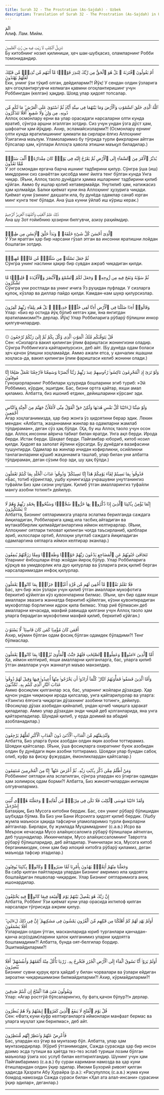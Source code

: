 ```yaml
---
title: Surah 32 - The Prostration (As-Sajdah) - Uzbek
description: Translation of Surah 32 - The Prostration (As-Sajdah) in Uzbek
---
```





<Aside type="quran" title="1">
الٓمٓ
</Aside>

<Aside type="reference" title="1">
Алиф. Лам. Мийм.
</Aside>

---

<Aside type="quran" title="2">
تَنزِيلُ ٱلْكِتَٰبِ لَا رَيْبَ فِيهِ مِن رَّبِّ ٱلْعَٰلَمِينَ
</Aside>

<Aside type="reference" title="2">
Бу китобнинг нозил қилиниши, ҳеч шак-шубҳасиз, оламларнинг Робби томонидандир.
</Aside>

---

<Aside type="quran" title="3">
أَمْ يَقُولُونَ ٱفْتَرَىٰهُ ۚ بَلْ هُوَ ٱلْحَقُّ مِن رَّبِّكَ لِتُنذِرَ قَوْمًۭا مَّآ أَتَىٰهُم مِّن نَّذِيرٍۢ مِّن قَبْلِكَ لَعَلَّهُمْ يَهْتَدُونَ
</Aside>

<Aside type="reference" title="3">
Ёки, унинг ўзи тўқиб олган, дейдиларми?! Йўқ! У сендан олдин ўзларига ҳеч огоҳлантиргувчи келмаган қавмни огоҳлантиришинг учун Роббингдан (келган) ҳақдир. Шояд улар ҳидоят топсалар.
</Aside>

---

<Aside type="quran" title="4">
ٱللَّهُ ٱلَّذِى خَلَقَ ٱلسَّمَٰوَٰتِ وَٱلْأَرْضَ وَمَا بَيْنَهُمَا فِى سِتَّةِ أَيَّامٍۢ ثُمَّ ٱسْتَوَىٰ عَلَى ٱلْعَرْشِ ۖ مَا لَكُم مِّن دُونِهِۦ مِن وَلِىٍّۢ وَلَا شَفِيعٍ ۚ أَفَلَا تَتَذَكَّرُونَ
</Aside>

<Aside type="reference" title="4">
Аллоҳ осмонлару ерни ва улар орасидаги нарсаларни олти кунда яратиб, сўнгра аршни эгаллган зотдир. Сиз учун ундан ўзга дўст ҳам, шафоатчи ҳам йўқдир. Ахир, эсламайсизларми?! (Осмонлару ернинг олти кунда яратилишининг ҳикмати ва сирлари ёлғиз Аллоҳнинг Ўзигагина маълум. Уламоларимиз бу тўғрида турли фикрларни айтган бўлсалар ҳам, кўплари Аллоҳга ҳавола этишни маъқул биладилар.)
</Aside>

---

<Aside type="quran" title="5">
يُدَبِّرُ ٱلْأَمْرَ مِنَ ٱلسَّمَآءِ إِلَى ٱلْأَرْضِ ثُمَّ يَعْرُجُ إِلَيْهِ فِى يَوْمٍۢ كَانَ مِقْدَارُهُۥٓ أَلْفَ سَنَةٍۢ مِّمَّا تَعُدُّونَ
</Aside>

<Aside type="reference" title="5">
У зот осмондан ергача барча ишнинг тадбирини қилур. Сўнгра ўша (иш) миқдорини сиз санаётган ҳисобда минг йилга тенг бўлган кунда Унга чиқар. (Яъни, Аллоҳ таоло дунёдаги ҳамма ишларнинг тадбирини қилиб қўйган. Аммо бу ишлар қолиб кетавермайди. Унутилиб ҳам, натижасиз ҳам қолмайди. Балки қиёмат куни яна Аллоҳнинг ҳузурига чиқади. Қиёмат куни ўзининг даҳшати ила, бу дунёда одамлар санаб юрган минг кунга тенг бўлади. Ана ўша кунни ўйлаб иш кўриш керак.)
</Aside>

---

<Aside type="quran" title="6">
ذَٰلِكَ عَٰلِمُ ٱلْغَيْبِ وَٱلشَّهَٰدَةِ ٱلْعَزِيزُ ٱلرَّحِيمُ
</Aside>

<Aside type="reference" title="6">
Ана шу Зот ғойибнию ҳозирни билгувчи, азизу раҳиймдир.
</Aside>

---

<Aside type="quran" title="7">
ٱلَّذِىٓ أَحْسَنَ كُلَّ شَىْءٍ خَلَقَهُۥ ۖ وَبَدَأَ خَلْقَ ٱلْإِنسَٰنِ مِن طِينٍۢ
</Aside>

<Aside type="reference" title="7">
У Ўзи яратган ҳар бир нарсани гўзал этган ва инсонни яратишни лойдан бошлаган зотдир.
</Aside>

---

<Aside type="quran" title="8">
ثُمَّ جَعَلَ نَسْلَهُۥ مِن سُلَٰلَةٍۢ مِّن مَّآءٍۢ مَّهِينٍۢ
</Aside>

<Aside type="reference" title="8">
Сўнгра унинг наслини ҳақир бир сувдан ажраб чиқадиган қилди.
</Aside>

---

<Aside type="quran" title="9">
ثُمَّ سَوَّىٰهُ وَنَفَخَ فِيهِ مِن رُّوحِهِۦ ۖ وَجَعَلَ لَكُمُ ٱلسَّمْعَ وَٱلْأَبْصَٰرَ وَٱلْأَفْـِٔدَةَ ۚ قَلِيلًۭا مَّا تَشْكُرُونَ
</Aside>

<Aside type="reference" title="9">
Сўнгра уни ростлади ва унинг ичига Ўз руҳидан пуфлади. У сизларга қулоқ, кўзлар ва диллар пайдо қилди. Камдан-кам шукр қилурсизлар.
</Aside>

---

<Aside type="quran" title="10">
وَقَالُوٓا۟ أَءِذَا ضَلَلْنَا فِى ٱلْأَرْضِ أَءِنَّا لَفِى خَلْقٍۢ جَدِيدٍۭ ۚ بَلْ هُم بِلِقَآءِ رَبِّهِمْ كَٰفِرُونَ
</Aside>

<Aside type="reference" title="10">
Улар: «Биз ер остида йўқ бўлиб кетгач ҳам, яна янгитдан яратиламизми?!» дерлар. Йўқ! Улар Роббиларига рўбарў бўлишни инкор қилгувчилардир.
</Aside>

---

<Aside type="quran" title="11">
۞ قُلْ يَتَوَفَّىٰكُم مَّلَكُ ٱلْمَوْتِ ٱلَّذِى وُكِّلَ بِكُمْ ثُمَّ إِلَىٰ رَبِّكُمْ تُرْجَعُونَ
</Aside>

<Aside type="reference" title="11">
Сен: «Сизларга вакил қилинган ўлим фариштаси жонингизни оладир. Сўнгра Роббингизга қайтарилурсиз», деб айт. (Бу дунёда одам боласи ҳеч қачон ўлишни хоҳламайди. Аммо ажали етса, у қанчалик яшашни хоҳласа-да, вакил қилинган ўлим фариштаси келиб жонини олади.)
</Aside>

---

<Aside type="quran" title="12">
وَلَوْ تَرَىٰٓ إِذِ ٱلْمُجْرِمُونَ نَاكِسُوا۟ رُءُوسِهِمْ عِندَ رَبِّهِمْ رَبَّنَآ أَبْصَرْنَا وَسَمِعْنَا فَٱرْجِعْنَا نَعْمَلْ صَٰلِحًا إِنَّا مُوقِنُونَ
</Aside>

<Aside type="reference" title="12">
Гуноҳкорларнинг Роббилари ҳузурида бошларини эгиб туриб: »Эй Роббимиз, кўрдик, эшитдик. Бас, бизни ортга қайтар, яхши амал қиламиз. Албатта, биз ишониб етдик«, дейишларини кўрсанг эди.
</Aside>

---

<Aside type="quran" title="13">
وَلَوْ شِئْنَا لَءَاتَيْنَا كُلَّ نَفْسٍ هُدَىٰهَا وَلَٰكِنْ حَقَّ ٱلْقَوْلُ مِنِّى لَأَمْلَأَنَّ جَهَنَّمَ مِنَ ٱلْجِنَّةِ وَٱلنَّاسِ أَجْمَعِينَ
</Aside>

<Aside type="reference" title="13">
Агар хоҳлаганимизда, ҳар бир жонга ўз ҳидоятини берар эдик. Лекин мендан: «Албатта, жаҳаннамни жинлар ва одамларни жамлаб тўлдираман», деган сўз ҳақ бўлди. (Ҳа, бу иш Аллоҳ таоло учун осон эди. Аллоҳ инсонни айрича табиат билан яратди. Унга ақл берди. Ирода берди. Истак берди. Шаҳват берди. Пайғамбар юбориб, китоб нозил қилди. Ҳидоят ва залолат йўлини кўрсатди. Бу дунёдаги вазифасини тушунтирди. Одамлар ва жинлар ичидан кофирликни, осийликни танлаганларини қўшиб жаҳаннамга ташлаб, улар билан уни албатта тўлдираман, деган сўзим бор эди, шу ҳақ бўлди.)
</Aside>

---

<Aside type="quran" title="14">
فَذُوقُوا۟ بِمَا نَسِيتُمْ لِقَآءَ يَوْمِكُمْ هَٰذَآ إِنَّا نَسِينَٰكُمْ ۖ وَذُوقُوا۟ عَذَابَ ٱلْخُلْدِ بِمَا كُنتُمْ تَعْمَلُونَ
</Aside>

<Aside type="reference" title="14">
«Бас, тотиб кўринглар, ушбу кунингизда учрашувни унутганингиз туфайли Биз ҳам сизни унутдик. Қилиб ўтган амалларингиз туфайли мангу азобни тотинг!» дейилур.
</Aside>

---

<Aside type="quran" title="15">
إِنَّمَا يُؤْمِنُ بِـَٔايَٰتِنَا ٱلَّذِينَ إِذَا ذُكِّرُوا۟ بِهَا خَرُّوا۟ سُجَّدًۭا وَسَبَّحُوا۟ بِحَمْدِ رَبِّهِمْ وَهُمْ لَا يَسْتَكْبِرُونَ ۩
</Aside>

<Aside type="reference" title="15">
Албатта, Бизнинг оятларимизга уларла эслатма берилганда саждага йиқиладиган, Роббиларига ҳамд ила тасбиҳ айтадиган ва мутакаббирлик қилмайдиганларгина иймон келтирарлар. (Яъни, Аллоҳнинг оятлари тиловат қилинган чоғда таъсирланиб, қалблари эриб, ихлослари ортиб, Аллоҳни улуғлаб саждага йиқиладиган одамларгина оятларга иймон келтирар эканлар.)
</Aside>

---

<Aside type="quran" title="16">
تَتَجَافَىٰ جُنُوبُهُمْ عَنِ ٱلْمَضَاجِعِ يَدْعُونَ رَبَّهُمْ خَوْفًۭا وَطَمَعًۭا وَمِمَّا رَزَقْنَٰهُمْ يُنفِقُونَ
</Aside>

<Aside type="reference" title="16">
Уларнинг ёнбошлари ётар жойдан йироқ бўлур. Улар Роббиларига қўрқув ва умидворлик ила дуо қилурлар ва ўзларига ризқ қилиб берган нарсаларимиздан инфоқ қилурлар.
</Aside>

---

<Aside type="quran" title="17">
فَلَا تَعْلَمُ نَفْسٌۭ مَّآ أُخْفِىَ لَهُم مِّن قُرَّةِ أَعْيُنٍۢ جَزَآءًۢ بِمَا كَانُوا۟ يَعْمَلُونَ
</Aside>

<Aside type="reference" title="17">
Бас, ҳеч бир жон ўзлари учун қилиб ўтган амаллари мукофотига беркитиб қўйилган кўз қувончларини билмас. (Яъни, ҳеч бир одам яхши амаллари эвазига жаннатда беркитиб қўйилган, кўзни қувонтирадиган мукофотлар борлигини идрок қила билмас. Улар риё бўлмасин деб амалларни кечасида, махфий равишда қилгани учун Аллоҳ таоло ҳам уларга берадиган мукофотини махфий қилиб, беркитиб қўйган.)
</Aside>

---

<Aside type="quran" title="18">
أَفَمَن كَانَ مُؤْمِنًۭا كَمَن كَانَ فَاسِقًۭا ۚ لَّا يَسْتَوُۥنَ
</Aside>

<Aside type="reference" title="18">
Ахир, мўмин бўлган одам фосиқ бўлган одамдек бўладими?! Тенг бўлмаслар.
</Aside>

---

<Aside type="quran" title="19">
أَمَّا ٱلَّذِينَ ءَامَنُوا۟ وَعَمِلُوا۟ ٱلصَّٰلِحَٰتِ فَلَهُمْ جَنَّٰتُ ٱلْمَأْوَىٰ نُزُلًۢا بِمَا كَانُوا۟ يَعْمَلُونَ
</Aside>

<Aside type="reference" title="19">
Ҳа, иймон келтириб, яхши амалларни қилганларга, бас, уларга қилиб ўтган амаллари учун жаннатул маъво манзилдир.
</Aside>

---

<Aside type="quran" title="20">
وَأَمَّا ٱلَّذِينَ فَسَقُوا۟ فَمَأْوَىٰهُمُ ٱلنَّارُ ۖ كُلَّمَآ أَرَادُوٓا۟ أَن يَخْرُجُوا۟ مِنْهَآ أُعِيدُوا۟ فِيهَا وَقِيلَ لَهُمْ ذُوقُوا۟ عَذَابَ ٱلنَّارِ ٱلَّذِى كُنتُم بِهِۦ تُكَذِّبُونَ
</Aside>

<Aside type="reference" title="20">
Аммо фосиқлик қилганлар эса, бас, уларнинг жойлари дўзахдир. Ҳар қачон ундан чиқмоқни ирода қилсалар, унга қайтарилурлар ва уларга: «Ўзингиз ёлғонга чиқарган дўзахнинг азобини тотинг», дейилур. (Фосиқлар дўзах азобидан қийналиб, ундан қочиб чиқишга ҳаракат қиладилар. Аммо улар дўзахдан энди чиқай деб қолганларида, яна унга қайтариладилар. Шундай қилиб, у ерда доимий ва абадий азобланадилар.)
</Aside>

---

<Aside type="quran" title="21">
وَلَنُذِيقَنَّهُم مِّنَ ٱلْعَذَابِ ٱلْأَدْنَىٰ دُونَ ٱلْعَذَابِ ٱلْأَكْبَرِ لَعَلَّهُمْ يَرْجِعُونَ
</Aside>

<Aside type="reference" title="21">
Албатта, Биз уларга буюк азобдан олдин яқин азобни тоттирамиз. Шоядки қайтсалар. (Яъни, ўша фосиқларга охиратнинг буюк азобидан олдин бу дунёдаги яқин азобни тоттирамиз. Шоядки улар бундан сабоқ олиб, куфр ва фисқу фужурдан, ёмонликлардан қайтсалар.)
</Aside>

---

<Aside type="quran" title="22">
وَمَنْ أَظْلَمُ مِمَّن ذُكِّرَ بِـَٔايَٰتِ رَبِّهِۦ ثُمَّ أَعْرَضَ عَنْهَآ ۚ إِنَّا مِنَ ٱلْمُجْرِمِينَ مُنتَقِمُونَ
</Aside>

<Aside type="reference" title="22">
Роббининг оятлари ила эслатилган, сўнгра улардан юз ўгирган одамдан ҳам золимроқ одам борми?! Албатта, Биз жиноятчилардан интиқом олгувчилармиз.
</Aside>

---

<Aside type="quran" title="23">
وَلَقَدْ ءَاتَيْنَا مُوسَى ٱلْكِتَٰبَ فَلَا تَكُن فِى مِرْيَةٍۢ مِّن لِّقَآئِهِۦ ۖ وَجَعَلْنَٰهُ هُدًۭى لِّبَنِىٓ إِسْرَٰٓءِيلَ
</Aside>

<Aside type="reference" title="23">
Батаҳқиқ, Биз Мусога китобни бердик. Бас, сен унинг рўбарў бўлишидан шубҳада бўлма. Ва Биз уни Бани Исроилга ҳидоят қилиб бердик. (Ушбу жумла маъноси ҳақида тафсирчи уламоларимиз турли фикрларни айтганлар. Бирлари, бу жумлада Муҳаммаднинг (с.а.в.) Исро ва Меърож кечасида Мусо алайҳиссаломга рўбарў бўлишлари айтилган, деб тушунадилар. Иккинчилари, Мусо алайҳиссаломнинг Тавротга рўбарў бўлишларидир, деб айтадилар. Учинчилари эса, Мусога китоб берганимиздек, сени ҳам бир илоҳий китобга рўбарў қиламиз, деган маънода тафсир этадилар.)
</Aside>

---

<Aside type="quran" title="24">
وَجَعَلْنَا مِنْهُمْ أَئِمَّةًۭ يَهْدُونَ بِأَمْرِنَا لَمَّا صَبَرُوا۟ ۖ وَكَانُوا۟ بِـَٔايَٰتِنَا يُوقِنُونَ
</Aside>

<Aside type="reference" title="24">
Ва сабр қилган пайтларида улардан Бизнинг амримиз ила ҳидоятга бошлайдиган пешволар чиқардик. Улар Бизнинг оятларимизга аниқ ишонардилар.
</Aside>

---

<Aside type="quran" title="25">
إِنَّ رَبَّكَ هُوَ يَفْصِلُ بَيْنَهُمْ يَوْمَ ٱلْقِيَٰمَةِ فِيمَا كَانُوا۟ فِيهِ يَخْتَلِفُونَ
</Aside>

<Aside type="reference" title="25">
Албатта, Роббинг Ўзи қиёмат куни улар орасида ихтилоф қилган нарсалари тўғрисида ажрим қилур.
</Aside>

---

<Aside type="quran" title="26">
أَوَلَمْ يَهْدِ لَهُمْ كَمْ أَهْلَكْنَا مِن قَبْلِهِم مِّنَ ٱلْقُرُونِ يَمْشُونَ فِى مَسَٰكِنِهِمْ ۚ إِنَّ فِى ذَٰلِكَ لَءَايَٰتٍ ۖ أَفَلَا يَسْمَعُونَ
</Aside>

<Aside type="reference" title="26">
Ўзларидан олдин ўтган, масканларида юриб турганлари қанчадан-қанча аср(одам)ларини ҳалок қилганимиз уларни ҳидоятга бошламадими?! Албатта, бунда оят-белгилар бордир. Эшитмайдиларми?!
</Aside>

---

<Aside type="quran" title="27">
أَوَلَمْ يَرَوْا۟ أَنَّا نَسُوقُ ٱلْمَآءَ إِلَى ٱلْأَرْضِ ٱلْجُرُزِ فَنُخْرِجُ بِهِۦ زَرْعًۭا تَأْكُلُ مِنْهُ أَنْعَٰمُهُمْ وَأَنفُسُهُمْ ۖ أَفَلَا يُبْصِرُونَ
</Aside>

<Aside type="reference" title="27">
Бизнинг сувни қуруқ ерга ҳайдаб у билан чорвалари ва ўзлари ейдиган зироатни чиқаришимизни билмайдиларми?! Ахир, кўрмайдиларми?!
</Aside>

---

<Aside type="quran" title="28">
وَيَقُولُونَ مَتَىٰ هَٰذَا ٱلْفَتْحُ إِن كُنتُمْ صَٰدِقِينَ
</Aside>

<Aside type="reference" title="28">
Улар: «Агар ростгўй бўлсаларингиз, бу фатҳ қачон бўлур?!» дерлар.
</Aside>

---

<Aside type="quran" title="29">
قُلْ يَوْمَ ٱلْفَتْحِ لَا يَنفَعُ ٱلَّذِينَ كَفَرُوٓا۟ إِيمَٰنُهُمْ وَلَا هُمْ يُنظَرُونَ
</Aside>

<Aside type="reference" title="29">
Сен: «Фатҳ куни куфр келтирганларга иймонлари манфаат бермас ва уларга муҳлат ҳам берилмас», деб айт.
</Aside>

---

<Aside type="quran" title="30">
فَأَعْرِضْ عَنْهُمْ وَٱنتَظِرْ إِنَّهُم مُّنتَظِرُونَ
</Aside>

<Aside type="reference" title="30">
Бас, улардан юз ўгир ва мунтазир бўл. Албатта, улар ҳам мунтазирдирлар. (Кўриб ўтганимиздек, Сажда сурасида ҳар бир инсон доимо эсда тутиши ва ҳаётда тез-тез эслаб туриши лозим бўлган маънолар ўзига хос услуб билан келтирилгандир. Шунинг учун ҳам Пайғамбаримиз (с.а.в.) бу сураи каримани намозда ва ҳар куни ётишларидан олдин ўқир эдилар. Имоми Бухорий ривоят қилган ҳадисда Ҳазрати Абу Ҳурайра (р.а.): «Расулуллоҳ (с.а.в.) жума куни бомдод намозида Сажда сураси билан «Ҳал ата алал-инсани» сурасини ўқир эдилар», деганлар.)
</Aside>

---
